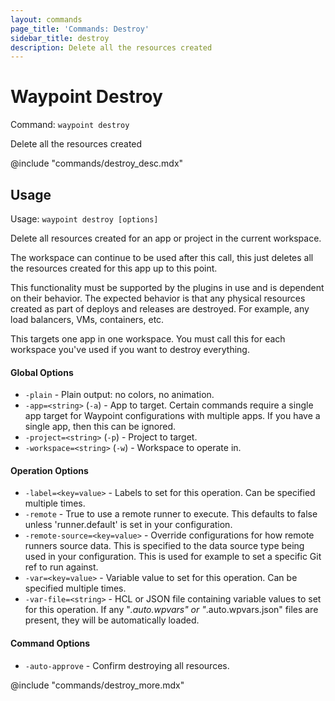 ```yaml
---
layout: commands
page_title: 'Commands: Destroy'
sidebar_title: destroy
description: Delete all the resources created
---
```


# Waypoint Destroy

Command: `waypoint destroy`

Delete all the resources created

@include "commands/destroy_desc.mdx"

## Usage

Usage: `waypoint destroy [options]`

Delete all resources created for an app or project in the current workspace.

The workspace can continue to be used after this call, this just deletes
all the resources created for this app up to this point.

This functionality must be supported by the plugins in use and is dependent
on their behavior. The expected behavior is that any physical resources created
as part of deploys and releases are destroyed. For example, any load balancers,
VMs, containers, etc.

This targets one app in one workspace. You must call this for each workspace
you've used if you want to destroy everything.

#### Global Options

- `-plain` - Plain output: no colors, no animation.
- `-app=<string>` (`-a`) - App to target. Certain commands require a single app target for Waypoint configurations with multiple apps. If you have a single app, then this can be ignored.
- `-project=<string>` (`-p`) - Project to target.
- `-workspace=<string>` (`-w`) - Workspace to operate in.

#### Operation Options

- `-label=<key=value>` - Labels to set for this operation. Can be specified multiple times.
- `-remote` - True to use a remote runner to execute. This defaults to false
  unless 'runner.default' is set in your configuration.
- `-remote-source=<key=value>` - Override configurations for how remote runners source data. This is specified to the data source type being used in your configuration. This is used for example to set a specific Git ref to run against.
- `-var=<key=value>` - Variable value to set for this operation. Can be specified multiple times.
- `-var-file=<string>` - HCL or JSON file containing variable values to set for this operation. If any "_.auto.wpvars" or "_.auto.wpvars.json" files are present, they will be automatically loaded.

#### Command Options

- `-auto-approve` - Confirm destroying all resources.

@include "commands/destroy_more.mdx"
